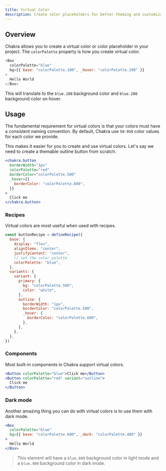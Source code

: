```yaml
---
title: Virtual Color
description: Create color placeholders for better theming and customization.
---
```


## Overview

Chakra allows you to create a virtual color or color placeholder in your
project. The `colorPalette` property is how you create virtual color.

```js
<Box
  colorPalette="blue"
  bg={{ base: "colorPalette.100", _hover: "colorPalette.200" }}
>
  Hello World
</Box>
```

This will translate to the `blue.100` background color and `blue.200` background
color on hover.

## Usage

The fundamental requirement for virtual colors is that your colors must have a
consistent naming convention. By default, Chakra use `50-950` color values for
each color we provide.

This makes it easier for you to create and use virtual colors. Let's say we need
to create a themable outline button from scratch.

```jsx
<chakra.button
  borderWidth="1px"
  colorPalette="red"
  borderColor="colorPalette.500"
  _hover={{
    borderColor: "colorPalette.600",
  }}
>
  Click me
</chakra.button>
```

### Recipes

Virtual colors are most useful when used with recipes.

```js
const buttonRecipe = defineRecipe({
  base: {
    display: "flex",
    alignItems: "center",
    justifyContent: "center",
    // set the color palette
    colorPalette: "blue",
  },
  variants: {
    variant: {
      primary: {
        bg: "colorPalette.500",
        color: "white",
      },
      outline: {
        borderWidth: "1px",
        borderColor: "colorPalette.500",
        _hover: {
          borderColor: "colorPalette.600",
        },
      },
    },
  },
})
```

### Components

Most built-in components in Chakra support virtual colors.

```jsx
<Button colorPalette="blue">Click me</Button>
<Button colorPalette="red" variant="outline">
  Click me
</Button>
```

### Dark mode

Another amazing thing you can do with virtual colors is to use them with dark
mode.

```jsx
<Box
  colorPalette="blue"
  bg={{ base: "colorPalette.600", _dark: "colorPalette.400" }}
>
  Hello World
</Box>
```

> This element will have a `blue.600` background color in light mode and a
> `blue.400` background color in dark mode.
